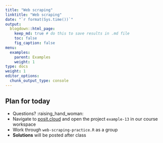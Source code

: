 ```yaml
---
title: "Web scraping"
linktitle: "Web scraping"
date: "`r format(Sys.time())`"
output:
  blogdown::html_page:
    keep_md: true # do this to save results in .md file
    toc: false
    fig_caption: false
menu:
  examples:
    parent: Examples
    weight: 1
type: docs
weight: 1
editor_options:
  chunk_output_type: console
---
```


## Plan for today
- Questions? :raising_hand_woman:
- Navigate to [posit.cloud](http://posit.cloud) and open the project `example-13` in our course workspace
- Work through `web-scraping-practice.R` as a group
- **Solutions** will be posted after class
